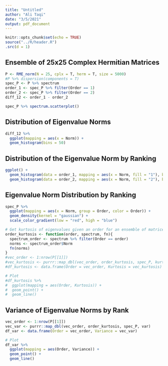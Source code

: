 ```yaml
---
title: "Untitled"
author: "Ali Taqi"
date: "3/5/2021"
output: pdf_document
---
```


```r
knitr::opts_chunk$set(echo = TRUE)
source("../R/header.R")
.src(d = 1)
```

## Ensemble of 25x25 Complex Hermitian Matrices

```r
P <- RME_norm(N = 25, cplx = T, herm = T, size = 5000) 
#P %>% dispersion(components = T)
spec_P <- P %>% spectrum
order_1 <- spec_P %>% filter(Order == 1)
order_2 <- spec_P %>% filter(Order == 2)
diff_12 <- order_1 - order_2
```

```r
spec_P %>% spectrum.scatterplot()
```

## Distribution of Eigenvalue Norms

```r
diff_12 %>%
  ggplot(mapping = aes(x = Norm)) +
  geom_histogram(bins = 50)
```

## Distribution of the Eigenvalue Norm by Ranking

```r
ggplot() +
  geom_histogram(data = order_1, mapping = aes(x = Norm, fill = "1"), bins = 50) +
  geom_histogram(data = order_2, mapping = aes(x = Norm, fill = "2"), bins = 50)
```

## Eigenvalue Norm Distribution by Ranking

```r
spec_P %>%
  ggplot(mapping = aes(x = Norm, group = Order, color = Order)) +
  geom_density(kernel = "gaussian") +
  scale_color_gradient(low = "red", high = "blue")
```

```r
# Get kurtosis of eigenvalues given an order for an ensemble of matrices
order_kurtosis <- function(order, spectrum, fn){
  spectrum_order <- spectrum %>% filter(Order == order)
  norms <- spectrum_order$Norm
  fn(norms)
}
#vec_order <- 1:nrow(P[[1]])
#vec_kurtosis <- purrr::map_dbl(vec_order, order_kurtosis, spec_P, kurtosis)
#df_kurtosis <- data.frame(Order = vec_order, Kurtosis = vec_kurtosis)

# Plot 
#df_kurtosis %>%
#  ggplot(mapping = aes(Order, Kurtosis)) +
#  geom_point() +
#  geom_line()
```

## Variance of Eigenvalue Norms by Rank

```r
vec_order <- 1:nrow(P[[1]])
vec_var <- purrr::map_dbl(vec_order, order_kurtosis, spec_P, var)
df_var <- data.frame(Order = vec_order, Variance = vec_var)

# Plot 
df_var %>%
  ggplot(mapping = aes(Order, Variance)) +
  geom_point() +
  geom_line()
```

